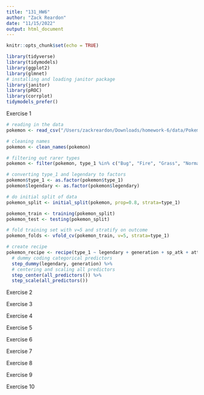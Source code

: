 ```yaml
---
title: "131_HW6"
author: "Zack Reardon"
date: "11/15/2022"
output: html_document
---
```


```r
knitr::opts_chunk$set(echo = TRUE)
```

```r
library(tidyverse)
library(tidymodels)
library(ggplot2)
library(glmnet)
# installing and loading janitor package
library(janitor)
library(pROC)
library(corrplot)
tidymodels_prefer()
```

Exercise 1

```r
# reading in the data
pokemon <- read_csv("/Users/zackreardon/Downloads/homework-6/data/Pokemon.csv")

# cleaning names
pokemon <- clean_names(pokemon)

# filtering out rarer types
pokemon <- filter(pokemon, type_1 %in% c("Bug", "Fire", "Grass", "Normal", "Water", "Psychic"))

# converting type_1 and legendary to factors
pokemon$type_1 <- as.factor(pokemon$type_1)
pokemon$legendary <- as.factor(pokemon$legendary)

# do initial split of data
pokemon_split <- initial_split(pokemon, prop=0.8, strata=type_1)

pokemon_train <- training(pokemon_split)
pokemon_test <- testing(pokemon_split)

# fold training set with v=5 and stratify on outcome
pokemon_folds <- vfold_cv(pokemon_train, v=5, strata=type_1)

# create recipe
pokemon_recipe <- recipe(type_1 ~ legendary + generation + sp_atk + attack + speed + defense + hp + sp_def, data=pokemon_train) %>%
  # dummy coding categorical predictors
  step_dummy(legendary, generation) %>%
  # centering and scaling all predictors
  step_center(all_predictors()) %>%
  step_scale(all_predictors())
```

Exercise 2

Exercise 3

Exercise 4

Exercise 5

Exercise 6

Exercise 7

Exercise 8

Exercise 9

Exercise 10